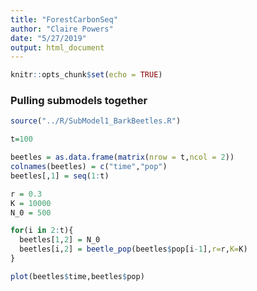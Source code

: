 ```yaml
---
title: "ForestCarbonSeq"
author: "Claire Powers"
date: "5/27/2019"
output: html_document
---
```


```r
knitr::opts_chunk$set(echo = TRUE)
```

### Pulling submodels together

```r
source("../R/SubModel1_BarkBeetles.R")

t=100

beetles = as.data.frame(matrix(nrow = t,ncol = 2))
colnames(beetles) = c("time","pop")
beetles[,1] = seq(1:t)

r = 0.3
K = 10000
N_0 = 500

for(i in 2:t){
  beetles[1,2] = N_0
  beetles[i,2] = beetle_pop(beetles$pop[i-1],r=r,K=K)
}

plot(beetles$time,beetles$pop)
```

